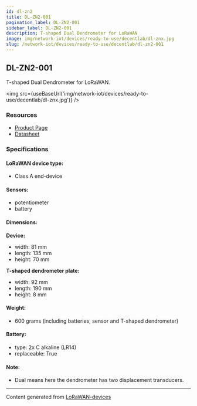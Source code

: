 ```yaml
---
id: dl-zn2
title: DL-ZN2-001
pagination_label: DL-ZN2-001
sidebar_label: DL-ZN2-001
description: T-shaped Dual Dendrometer for LoRaWAN
image: img/network-iot/devices/ready-to-use/decentlab/dl-znx.jpg
slug: /network-iot/devices/ready-to-use/decentlab/dl-zn2-001
---
```



## DL-ZN2-001

T-shaped Dual Dendrometer for LoRaWAN.

<img src={useBaseUrl('img/network-iot/devices/ready-to-use/decentlab/dl-znx.jpg')} />

### Resources

- [Product Page](https://www.decentlab.com/products/dendrometer-for-lorawan)
- [Datasheet](https://cdn.decentlab.com/download/datasheets/Decentlab-DL-ZN-datasheet.pdf)

### Specifications

#### LoRaWAN device type:

- Class A end-device

#### Sensors:

- potentiometer
- battery

#### Dimensions:

**Device:**

- width: 81 mm
- length: 135 mm
- height: 70 mm

**T-shaped dendrometer plate:**

- width: 92 mm
- length: 190 mm
- height: 8 mm

#### Weight:

- 600 grams (including batteries, sensor and T-shaped dendrometer)

#### Battery:

- type: 2x C alkaline (LR14)
- replaceable: True

#### Note:

- Dual means here the dendrometer has two displacement transducers.

---

Content generated from [LoRaWAN-devices](https://github.com/TheThingsNetwork/lorawan-devices)
